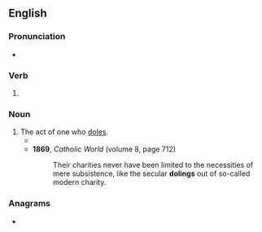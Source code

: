 {{also|Doling}}
==English==

===Pronunciation===
* {{rhymes|en|əʊlɪŋ|s=2}}

===Verb===
{{head|en|verb form}}

# {{present participle of|en|dole|nocat=1}}

===Noun===
{{en-noun}}

# The act of one who [[dole]]s.
#* {{quote-book|en|year=1831|author={{w|Letitia Elizabeth Landon}}|title=Romance and Reality|volume=2|page=246|text=Alas! we talk of their vanity; we forget that, in '''doling''' forth the careless commendation, or as careless sneer, we are bestowing but the passing thought of a moment to that which has been the work of an existence.}}
#* '''1869''', ''Catholic World'' (volume 8, page 712)
#*: Their charities never have been limited to the necessities of mere subsistence, like the secular '''dolings''' out of so-called modern charity.

===Anagrams===
* {{anagrams|en|a=dgilno|Goldin|Ingold|goldin}}